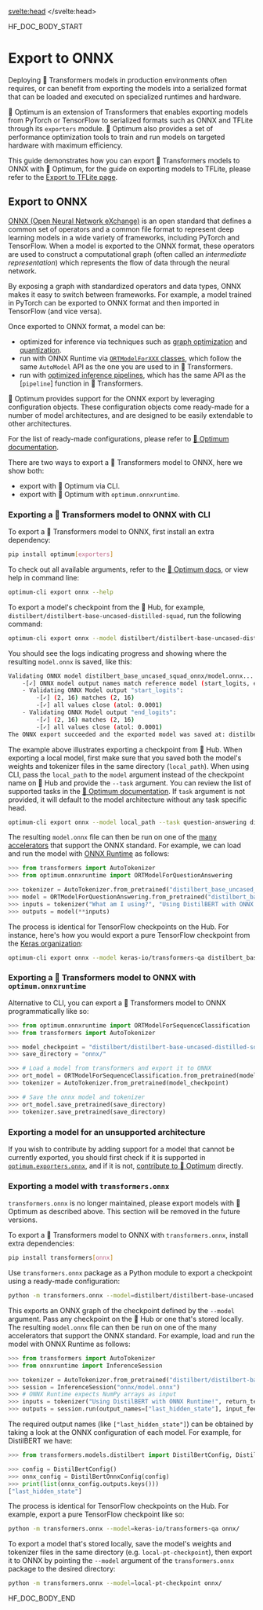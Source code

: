 <script lang="ts">
let fw: "pt" | "tf" = "pt";
onMount(() => {
    const urlParams = new URLSearchParams(window.location.search);
    fw = urlParams.get("fw") || "pt";
});
</script>
<svelte:head>
  <meta name="hf:doc:metadata" content={metadata} >
</svelte:head>

<!--HF DOCBUILD BODY START-->

HF_DOC_BODY_START

<!--Copyright 2020 The HuggingFace Team. All rights reserved.

Licensed under the Apache License, Version 2.0 (the "License"); you may not use this file except in compliance with
the License. You may obtain a copy of the License at

http://www.apache.org/licenses/LICENSE-2.0

Unless required by applicable law or agreed to in writing, software distributed under the License is distributed on
an "AS IS" BASIS, WITHOUT WARRANTIES OR CONDITIONS OF ANY KIND, either express or implied. See the License for the
specific language governing permissions and limitations under the License.

⚠️ Note that this file is in Markdown but contain specific syntax for our doc-builder (similar to MDX) that may not be
rendered properly in your Markdown viewer.

-->

# Export to ONNX

Deploying 🤗 Transformers models in production environments often requires, or can benefit from exporting the models into 
a serialized format that can be loaded and executed on specialized runtimes and hardware.

🤗 Optimum is an extension of Transformers that enables exporting models from PyTorch or TensorFlow to serialized formats 
such as ONNX and TFLite through its `exporters` module. 🤗 Optimum also provides a set of performance optimization tools to train 
and run models on targeted hardware with maximum efficiency.

This guide demonstrates how you can export 🤗 Transformers models to ONNX with 🤗 Optimum, for the guide on exporting models to TFLite, 
please refer to the [Export to TFLite page](tflite).

## Export to ONNX 

[ONNX (Open Neural Network eXchange)](http://onnx.ai) is an open standard that defines a common set of operators and a 
common file format to represent deep learning models in a wide variety of frameworks, including PyTorch and
TensorFlow. When a model is exported to the ONNX format, these operators are used to
construct a computational graph (often called an _intermediate representation_) which
represents the flow of data through the neural network.

By exposing a graph with standardized operators and data types, ONNX makes it easy to
switch between frameworks. For example, a model trained in PyTorch can be exported to
ONNX format and then imported in TensorFlow (and vice versa).

Once exported to ONNX format, a model can be:
- optimized for inference via techniques such as [graph optimization](https://huggingface.co/docs/optimum/onnxruntime/usage_guides/optimization) and [quantization](https://huggingface.co/docs/optimum/onnxruntime/usage_guides/quantization). 
- run with ONNX Runtime via [`ORTModelForXXX` classes](https://huggingface.co/docs/optimum/onnxruntime/package_reference/modeling_ort),
which follow the same `AutoModel` API as the one you are used to in 🤗 Transformers.
- run with [optimized inference pipelines](https://huggingface.co/docs/optimum/main/en/onnxruntime/usage_guides/pipelines),
which has the same API as the [`pipeline`] function in 🤗 Transformers. 

🤗 Optimum provides support for the ONNX export by leveraging configuration objects. These configuration objects come 
ready-made for a number of model architectures, and are designed to be easily extendable to other architectures.

For the list of ready-made configurations, please refer to [🤗 Optimum documentation](https://huggingface.co/docs/optimum/exporters/onnx/overview).

There are two ways to export a 🤗 Transformers model to ONNX, here we show both:

- export with 🤗 Optimum via CLI.
- export with 🤗 Optimum with `optimum.onnxruntime`.

### Exporting a 🤗 Transformers model to ONNX with CLI

To export a 🤗 Transformers model to ONNX, first install an extra dependency:

```bash
pip install optimum[exporters]
```

To check out all available arguments, refer to the [🤗 Optimum docs](https://huggingface.co/docs/optimum/exporters/onnx/usage_guides/export_a_model#exporting-a-model-to-onnx-using-the-cli), 
or view help in command line:

```bash
optimum-cli export onnx --help
```

To export a model's checkpoint from the 🤗 Hub, for example, `distilbert/distilbert-base-uncased-distilled-squad`, run the following command: 

```bash
optimum-cli export onnx --model distilbert/distilbert-base-uncased-distilled-squad distilbert_base_uncased_squad_onnx/
```

You should see the logs indicating progress and showing where the resulting `model.onnx` is saved, like this:

```bash
Validating ONNX model distilbert_base_uncased_squad_onnx/model.onnx...
	-[✓] ONNX model output names match reference model (start_logits, end_logits)
	- Validating ONNX Model output "start_logits":
		-[✓] (2, 16) matches (2, 16)
		-[✓] all values close (atol: 0.0001)
	- Validating ONNX Model output "end_logits":
		-[✓] (2, 16) matches (2, 16)
		-[✓] all values close (atol: 0.0001)
The ONNX export succeeded and the exported model was saved at: distilbert_base_uncased_squad_onnx
```

The example above illustrates exporting a checkpoint from 🤗 Hub. When exporting a local model, first make sure that you 
saved both the model's weights and tokenizer files in the same directory (`local_path`). When using CLI, pass the 
`local_path` to the `model` argument instead of the checkpoint name on 🤗 Hub and provide the `--task` argument. 
You can review the list of supported tasks in the [🤗 Optimum documentation](https://huggingface.co/docs/optimum/exporters/task_manager).
If `task` argument is not provided, it will default to the model architecture without any task specific head.

```bash
optimum-cli export onnx --model local_path --task question-answering distilbert_base_uncased_squad_onnx/
```

The resulting `model.onnx` file can then be run on one of the [many
accelerators](https://onnx.ai/supported-tools.html#deployModel) that support the ONNX
standard. For example, we can load and run the model with [ONNX
Runtime](https://onnxruntime.ai/) as follows:

```python
>>> from transformers import AutoTokenizer
>>> from optimum.onnxruntime import ORTModelForQuestionAnswering

>>> tokenizer = AutoTokenizer.from_pretrained("distilbert_base_uncased_squad_onnx")
>>> model = ORTModelForQuestionAnswering.from_pretrained("distilbert_base_uncased_squad_onnx")
>>> inputs = tokenizer("What am I using?", "Using DistilBERT with ONNX Runtime!", return_tensors="pt")
>>> outputs = model(**inputs)
```

The process is identical for TensorFlow checkpoints on the Hub. For instance, here's how you would
export a pure TensorFlow checkpoint from the [Keras organization](https://huggingface.co/keras-io):

```bash
optimum-cli export onnx --model keras-io/transformers-qa distilbert_base_cased_squad_onnx/
```

### Exporting a 🤗 Transformers model to ONNX with `optimum.onnxruntime`

Alternative to CLI, you can export a 🤗 Transformers model to ONNX programmatically like so: 

```python
>>> from optimum.onnxruntime import ORTModelForSequenceClassification
>>> from transformers import AutoTokenizer

>>> model_checkpoint = "distilbert/distilbert-base-uncased-distilled-squad"
>>> save_directory = "onnx/"

>>> # Load a model from transformers and export it to ONNX
>>> ort_model = ORTModelForSequenceClassification.from_pretrained(model_checkpoint, export=True)
>>> tokenizer = AutoTokenizer.from_pretrained(model_checkpoint)

>>> # Save the onnx model and tokenizer
>>> ort_model.save_pretrained(save_directory)
>>> tokenizer.save_pretrained(save_directory)
```

### Exporting a model for an unsupported architecture

If you wish to contribute by adding support for a model that cannot be currently exported, you should first check if it is
supported in [`optimum.exporters.onnx`](https://huggingface.co/docs/optimum/exporters/onnx/overview),
and if it is not, [contribute to 🤗 Optimum](https://huggingface.co/docs/optimum/exporters/onnx/usage_guides/contribute)
directly.

### Exporting a model with `transformers.onnx`

<Tip warning={true}>

`transformers.onnx` is no longer maintained, please export models with 🤗 Optimum as described above. This section will be removed in the future versions.

</Tip>

To export a 🤗 Transformers model to ONNX with `transformers.onnx`, install extra dependencies:

```bash
pip install transformers[onnx]
```

Use `transformers.onnx` package as a Python module to export a checkpoint using a ready-made configuration:

```bash
python -m transformers.onnx --model=distilbert/distilbert-base-uncased onnx/
```

This exports an ONNX graph of the checkpoint defined by the `--model` argument. Pass any checkpoint on the 🤗 Hub or one that's stored locally.
The resulting `model.onnx` file can then be run on one of the many accelerators that support the ONNX standard. For example, 
load and run the model with ONNX Runtime as follows:

```python
>>> from transformers import AutoTokenizer
>>> from onnxruntime import InferenceSession

>>> tokenizer = AutoTokenizer.from_pretrained("distilbert/distilbert-base-uncased")
>>> session = InferenceSession("onnx/model.onnx")
>>> # ONNX Runtime expects NumPy arrays as input
>>> inputs = tokenizer("Using DistilBERT with ONNX Runtime!", return_tensors="np")
>>> outputs = session.run(output_names=["last_hidden_state"], input_feed=dict(inputs))
```

The required output names (like `["last_hidden_state"]`) can be obtained by taking a look at the ONNX configuration of 
each model. For example, for DistilBERT we have:

```python
>>> from transformers.models.distilbert import DistilBertConfig, DistilBertOnnxConfig

>>> config = DistilBertConfig()
>>> onnx_config = DistilBertOnnxConfig(config)
>>> print(list(onnx_config.outputs.keys()))
["last_hidden_state"]
```

The process is identical for TensorFlow checkpoints on the Hub. For example, export a pure TensorFlow checkpoint like so:

```bash
python -m transformers.onnx --model=keras-io/transformers-qa onnx/
```

To export a model that's stored locally, save the model's weights and tokenizer files in the same directory (e.g. `local-pt-checkpoint`), 
then export it to ONNX by pointing the `--model` argument of the `transformers.onnx` package to the desired directory:

```bash
python -m transformers.onnx --model=local-pt-checkpoint onnx/
```

<!--HF DOCBUILD BODY END-->

HF_DOC_BODY_END

